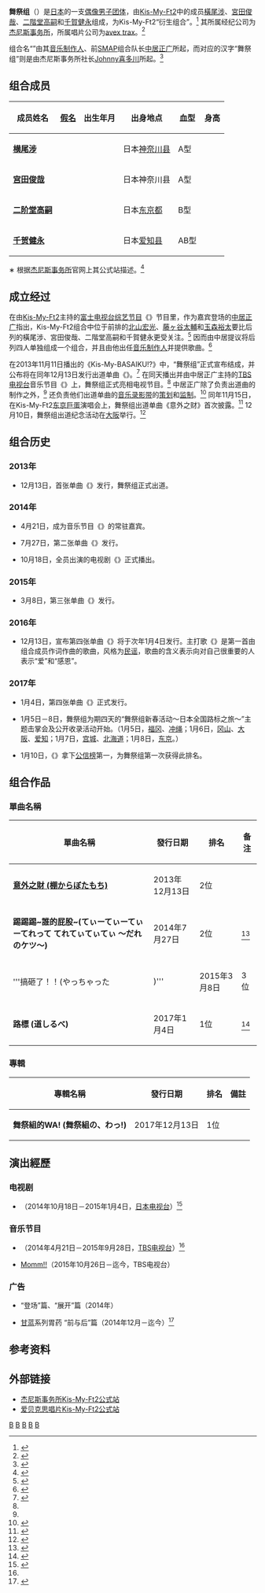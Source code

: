 {{Link style|time=2020-06-15T10:10:09+00:00}}
{{藝人
|姓名 = 舞祭組
|類型 = 組合
|圖片 = 
|圖片尺寸 = 
|圖片簡介 = 
|外文名 = ブサイク
|外文 = ja
|羅馬拼音 = Busaiku
|國籍 = {{JPN}}
|職業 = [[歌手|歌手]]、[[主持人|主持人]]、[[演员|演员]]
|出道日期 = 2013年12月13日
|出道作 = {{Link-ja|意外之财 (舞祭组单曲)|棚からぼたもち|意外之财}}
|活躍年代 = 2013年－迄今
|唱片公司 = [[avex_trax|avex trax]]
|經紀公司 = [[杰尼斯事务所|杰尼斯事务所]]
|相關團體 = [[Kis-My-Ft2|Kis-My-Ft2]]
|現任成員 = {{Plain list|
* [[橫尾涉|橫尾涉]]
* [[宮田俊哉|宮田俊哉]]
* [[二階堂高嗣|二階堂高嗣]]
* [[千賀健永|千賀健永]]
}}
}}

'''舞祭组'''（{{Lang-ja|'''ブサイク'''}}）是[[日本|日本]]的一支[[日本偶像|偶像]][[男子音乐组合|男子团体]]，由[[Kis-My-Ft2|Kis-My-Ft2]]中的成员[[橫尾涉|橫尾涉]]、[[宮田俊哉|宮田俊哉]]、[[二階堂高嗣|二階堂高嗣]]和[[千賀健永|千賀健永]]组成，为Kis-My-Ft2“衍生组合”。<ref name="avex disco">{{Cite web |url=http://avex.jp/kismyft2/discography/detail.php?id=1005892 |script-title=ja:DISCOGRAPHY > ARCHIVE > 舞祭組「棚からぼたもち」 |work=Kis-My-Ft2 Official Website |publisher=[[avex_trax|avex trax]] |accessdate=2014-06-20 |archive-date=2020-12-12 |archive-url=https://web.archive.org/web/20201212162827/https://avex.jp/kismyft2/discography/detail.php?id=1005892 |dead-url=no }}</ref> 其所属经纪公司为[[杰尼斯事务所|杰尼斯事务所]]，所属唱片公司为[[avex_trax|avex trax]]。<ref>{{Cite web |url=http://www.oricon.co.jp/prof/artist/603229/products/music/1053105/1/ |script-title=ja:「棚からぼたもち」 舞祭組 |work=オリコン芸能人事典 |publisher=[[Oricon|Oricon]] |accessdate=2014-06-20 |archive-date=2014-07-27 |archive-url=https://web.archive.org/web/20140727101708/http://www.oricon.co.jp/prof/artist/603229/products/music/1053105/1/ |dead-url=no }}</ref>

组合名“{{lang|ja|ブサイク}}”由其[[音乐制作人|音乐制作人]]、前[[SMAP|SMAP]]组合队长[[中居正广|中居正广]]所起，而对应的汉字“舞祭组”则是由杰尼斯事务所社长[[Johnny喜多川|Johnny喜多川]]所起。<ref>{{Cite news |script-title=ja:キスマイ新ユニット「舞祭組」デビュー曲、斬新な歌詞&振付に大反響「面白すぎる」 |newspaper=[[Modelpress|Modelpress]] |publisher=Net Native |date=2013-11-12 |url=http://mdpr.jp/news/detail/1297600 |accessdate=2014-07-18 |archive-date=2017-11-07 |archive-url=https://web.archive.org/web/20171107113258/https://mdpr.jp/news/detail/1297600 |dead-url=no }}</ref>

== 组合成员 ==
{| class="wikitable"
|-
! 成员姓名 !! [[假名_(日文)|假名]] !! 出生年月 !! 出身地点 !! 血型 !! 身高
|-
| {{Colorlabel|#ff8833}}'''[[横尾涉|横尾涉]]''' || {{lang|ja|よこお わたる}} || {{birth date and age|1986|05|16}} || {{Flagicon|JPN}}日本[[神奈川县|神奈川县]] || A型 || {{height|m=1.77}}
|-
| {{Colorlabel|#7700FF}}'''[[宫田俊哉|宫田俊哉]]''' || {{lang|ja|みやた としや}} || {{birth date and age|1988|09|14}} || {{Flagicon|JPN}}日本神奈川县 || A型 || {{height|m=1.72}}
|-
| {{Colorlabel|#00DD00}}'''[[二阶堂高嗣|二阶堂高嗣]]''' || {{lang|ja|にかいどう たかし}} || {{birth date and age|1990|08|06}} || {{Flagicon|JPN}}日本[[东京都|东京都]] || B型 || {{height|m=1.72}}
|-
| {{Colorlabel|#5599FF}}'''[[千贺健永|千贺健永]]''' || {{lang|ja|せんが けんと}} || {{birth date and age|1991|03|23}} || {{Flagicon|JPN}}日本[[爱知县|爱知县]] || AB型 || {{height|m=1.71}}
|}
∗ 根据[[杰尼斯事务所|杰尼斯事务所]]官网上其公式站描述。<ref name="johnnys-net-profile">{{Cite web |url=http://www.johnnys-net.jp/page?id=profile&artist=17 |script-title=ja:Kis-My-Ft2 > Profile |work=Johnny's net |publisher=[[杰尼斯事务所|杰尼斯事务所]] |accessdate=2014-07-18 |archive-date=2013-06-06 |archive-url=https://www.webcitation.org/6HAmuCLft?url=http://www.johnnys-net.jp/page?id=profile |dead-url=no }}</ref>

== 成立经过 ==
在由[[Kis-My-Ft2|Kis-My-Ft2]]主持的[[富士电视台|富士电视台]][[综艺节目|综艺节目]]《{{Link-ja|Kis-My-BASAIKU!?|キスマイBUSAIKU!?}}》节目里，作为嘉宾登场的[[中居正广|中居正广]]指出，Kis-My-Ft2组合中位于前排的[[北山宏光|北山宏光]]、[[藤ヶ谷太輔|藤ヶ谷太輔]]和[[玉森裕太|玉森裕太]]要比后列的橫尾涉、宮田俊哉、二階堂高嗣和千賀健永更受关注。<ref name="oricon.co.jp 2013-11-11">{{Cite news |script-title=ja:キスマイ後列4人「舞祭組」が12・13デビュー SMAP中居が楽曲提供 |newspaper=ORICON STYLE |publisher=オリコン |date=2013-11-11 |url=http://www.oricon.co.jp/news/2030704/full/ |accessdate=2014-07-18 |archive-date=2021-01-16 |archive-url=https://web.archive.org/web/20210116040836/https://www.oricon.co.jp/news/2030704/full/ |dead-url=no }}</ref> 因而由中居提议将后列四人单独组成一个组合，并且由他出任[[音乐制作人|音乐制作人]]并提供歌曲。<ref>{{Cite news |script-title=ja:中居正広、キスマイ4人の楽曲をプロデュース? |newspaper=モデルプレス |publisher=ネットネイティブ |date=2013-10-06 |url=http://mdpr.jp/news/detail/1285731 |accessdate=2014-07-18 |archive-date=2016-09-19 |archive-url=https://web.archive.org/web/20160919223937/http://mdpr.jp/news/detail/1285731 |dead-url=no }}</ref>

在2013年11月11日播出的《Kis-My-BASAIKU!?》中，“舞祭组”正式宣布结成，并公布将在同年12月13日发行出道单曲《{{Link-ja|意外之财 (舞祭组单曲)|棚からぼたもち|意外之财}}》。<ref>{{Cite news |script-title=ja:キスマイ派生ユニット〈舞祭組〉、SMAP中居プロデュース“棚からぼたもち”でCDデビュー |newspaper=TOWER RECORDS ONLINE |publisher=[[淘兒唱片|淘兒唱片]] |date=2013-11-11 |url=http://tower.jp/article/news/2013/11/11/n01 |accessdate=2014-07-18 |archive-date=2017-12-01 |archive-url=https://web.archive.org/web/20171201040822/http://tower.jp/article/news/2013/11/11/n01 |dead-url=no }}</ref> 在同天播出并由中居正广主持的[[TBS电视台|TBS电视台]]音乐节目《{{Link-ja|Sound Room|Sound Room}}》上，舞祭组正式亮相电视节目。<ref name="oricon.co.jp 2013-11-11" /> 中居正广除了负责出道曲的制作之外，<ref name="oricon.co.jp 2013-11-11" /> 还负责他们出道单曲的[[音乐录影带|音乐录影带]]的[[策划|策划]]和[[音樂製作人|监制]]。<ref>{{Cite news |script-title=ja:心の叫びをスーツ姿で表現! キスマイ発ユニット舞祭組PV |newspaper=[[Natalie_(網站)|Natalie]] |publisher=ナターシャ |date=2013-11-28 |url=http://natalie.mu/music/news/104530 |accessdate=2014-07-18 |archive-date=2016-03-04 |archive-url=https://web.archive.org/web/20160304101504/http://natalie.mu/music/news/104530 |dead-url=no }}</ref> 同年11月15日，在Kis-My-Ft2[[东京巨蛋|东京巨蛋]]演唱会上，舞祭组出道单曲《意外之财》首次披露。<ref>{{Cite news |script-title=ja:キスマイ新ユニット「舞祭組」が下克上? 大反響で自信あらわ |newspaper=モデルプレス |publisher=ネットネイティブ |date=2013-11-21 |url=http://mdpr.jp/news/detail/1300931 |accessdate=2014-07-18 |archive-date=2016-03-04 |archive-url=https://web.archive.org/web/20160304212652/http://mdpr.jp/news/detail/1300931 |dead-url=no }}</ref> 12月10日，舞祭组出道纪念活动在[[大阪市|大阪]]举行。<ref>{{Cite news |script-title=ja:SMAP・中居正広が手がける舞祭組、デビューイベント2100人集客で道頓堀が一時騒然 |newspaper=BARKS NEWS |publisher=BARKS |date=2013-12-11 |url=http://www.barks.jp/news/?id=1000097176 |accessdate=2014-07-18 |archive-date=2021-01-21 |archive-url=https://web.archive.org/web/20210121084900/https://www.barks.jp/news/?id=1000097176 |dead-url=no }}</ref>

== 组合历史 ==
=== 2013年 ===
* 12月13日，首张单曲《{{Link-ja|意外之财|棚からぼたもち}}》发行，舞祭组正式出道。

=== 2014年 ===
* 4月21日，成为音乐节目《{{Link-ja|UTAGE!|UTAGE!}}》的常驻嘉宾。

* 7月27日，第二张单曲《{{Link-ja|害羞回避我～谁的屁股～|てぃーてぃーてぃーてれって てれてぃてぃてぃ 〜だれのケツ〜}}》发行。

* 10月18日，全员出演的电视剧《{{Link-ja|平成舞祭組男|平成舞祭組男}}》正式播出。

=== 2015年 ===
* 3月8日，第三张单曲《{{Link-ja|我已经做了！！|やっちゃった!!}}》发行。

=== 2016年 ===
* 12月13日，宣布第四张单曲《{{Link-ja|路标 (舞祭组单曲)|道しるべ|路标}}》将于次年1月4日发行。主打歌《{{Link-ja|路标 (舞祭组单曲)|道しるべ|路标}}》是第一首由组合成员作词作曲的歌曲，风格为[[民间音乐|民谣]]，歌曲的含义表示向对自己很重要的人表示“爱”和“感恩”。

=== 2017年 ===
* 1月4日，第四张单曲《{{Link-ja|路标 (舞祭组单曲)|道しるべ|路标}}》正式发行。

* 1月5日－8日，舞祭组为期四天的“舞祭组新春活动～日本全国路标之旅～”主题击掌会及公开收录活动开始。（1月5日，[[福冈县|福冈]]、[[冲绳|冲绳]]；1月6日，[[冈山县|冈山]]、[[大阪市|大阪]]、[[爱知县|爱知]]；1月7日，[[宫城县|宫城]]、[[北海道|北海道]]；1月8日，[[东京|东京]]。）

* 1月10日，《{{Link-ja|路标 (舞祭组单曲)|道しるべ|路标}}》拿下[[公信榜|公信榜]]第一，为舞祭组第一次获得此排名。

== 组合作品 ==
=== 單曲名稱 ===
{| class="wikitable"
|-
! 單曲名稱 !! 發行日期 !! 排名 !! 备注
|-
| [[:ja:棚からぼたもち|'''意外之財 (棚からぼたもち)''']] || 2013年12月13日 || 2位 || 
|-
| '''踢踢踢~誰的屁股~(てぃーてぃーてぃーてれって てれてぃてぃてぃ 〜だれのケツ〜)''' || 2014年7月27日 || 2位 || <ref name="oricon.co.jp 2014-06-20">{{Cite news |script-title=ja:キスマイユニット舞祭組、奇想天外第2弾は「てれてぃてぃてぃ!?」 |newspaper=ORICON STYLE |publisher=オリコン |date=2014-06-20 |url=http://www.oricon.co.jp/news/2038818/full/ |accessdate=2014-06-20 |archive-date=2021-01-19 |archive-url=https://web.archive.org/web/20210119082628/https://www.oricon.co.jp/news/2038818/full/ |dead-url=no }}</ref>
|-
| '''搞砸了！！(やっちゃった!!)''' || 2015年3月8日 || 3位 || 
|-
|'''路標 (道しるべ)'''
| 2017年1月4日 || 1位 || <ref>{{cite news|url=http://natalie.mu/music/news/212999|script-title=ja:舞祭組1年10カ月ぶり新曲は“感謝”を歌ったメンバー作詞作曲バラード|publisher=ナタリー|accessdate=2016-12-13|archive-date=2018-06-14|archive-url=https://web.archive.org/web/20180614194338/https://natalie.mu/music/news/212999|dead-url=no}}</ref>
|}

=== 專輯 ===
{| class="wikitable"
!專輯名稱
!發行日期
!排名
!備註
|-
|'''舞祭組的WA! (舞祭組の、わっ!)'''
|2017年12月13日
|1位
|
|}

== 演出經歷 ==

=== 电视剧 ===

* {{Link-ja|平成舞祭組男|平成舞祭組男}}（2014年10月18日－2015年1月4日，[[日本电视台|日本电视台]]）<ref>{{Cite news| script-title=ja:キスマイ「後列の4人」舞祭組がドラマ初主演！実名で出演| newspaper = Sponichi Annex| date = 2014-10-06| url = http://www.sponichi.co.jp/entertainment/news/2014/10/06/kiji/K20141006009056230.html| accessdate = 2014-12-05| archive-date = 2021-01-28| archive-url = https://web.archive.org/web/20210128132743/https://www.sponichi.co.jp/entertainment/news/2014/10/06/kiji/K20141006009056230.html| dead-url = no}}</ref>

=== 音乐节目 ===
* {{Link-ja|UTAGE!|UTAGE!}}（2014年4月21日－2015年9月28日，[[TBS电视台|TBS电视台]]）<ref name="oricon.co.jp 2014-06-20" />

* [[Momm!!|Momm!!]]（2015年10月26日－迄今，TBS电视台）

=== 广告 ===
* {{Link-ja|朝日饮料|アサヒ飲料}} {{lang|en|Spiral Grape}} “登场”篇、“展开”篇（2014年）

* {{Link-ja|兴和 (日本公司)|興和|兴和}} [[甘蓝|甘蓝]]系列胃药 “前与后”篇（2014年12月－迄今）<ref>{{Cite web| script-title=ja:舞祭組が居酒屋を舞台にノリノリダンシング！| publisher = Smartザテレビジョン| date = 2014-12-01| url = http://thetv.jp/news_detail/52892/| accessdate = 2014-12-05| archive-date = 2016-08-26| archive-url = https://web.archive.org/web/20160826144947/http://thetv.jp/news_detail/52892/| dead-url = no}}</ref>

== 参考资料 ==
{{Reflist}}

== 外部链接 ==
* [http://www.johnnys-net.jp/page?id=artistTop&artist=17 杰尼斯事务所Kis-My-Ft2公式站] {{Wayback|url=http://www.johnnys-net.jp/page?id=artistTop&artist=17 |date=20210509084859 }}
* [http://www.avexnet.or.jp/kismyft2 爱贝克思唱片Kis-My-Ft2公式站]{{Dead link}}

{{Kis-My-Ft2}}
{{中居正广}}
{{傑尼斯事務所}}

[[Category:Kis-My-Ft2|B]]
[[Category:中居正广|B]]
[[Category:日本男子偶像團體|B]]
[[Category:愛貝克思集團藝人|B]]
[[Category:傑尼斯事務所團體|B]]